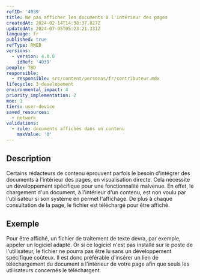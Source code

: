 ```yaml
---
refID: '4039'
title: Ne pas afficher les documents à l'intérieur des pages
createdAt: 2024-02-14T14:38:37.827Z
updatedAt: 2024-07-05T05:23:21.331Z
language: fr
published: true
refType: RWEB
versions:
  - version: 4.0.0
    idRef: '4039'
people: TBD
responsible:
  - responsible: src/content/personas/fr/contributeur.mdx
lifecycle: 3-developement
environmental_impact: 4
priority_implementation: 2
moe: 1
tiers: user-device
saved_resources:
  - network
validations:
  - rule: documents affichés dans un contenu
    maxValue: '0'
---
```


## Description

Certains rédacteurs de contenu éprouvent parfois le besoin d'intégrer des documents à l'intérieur des pages, en visualisation directe.
Cela nécessite un développement spécifique pour une fonctionnalité malvenue.
En effet, le chargement d'un document, à l'intérieur d'un contenu, est non voulu par l'utilisateur si son système en permet l'affichage.
De plus à chaque consultation de la page, le fichier est téléchargé pour être affiché.

## Exemple

Pour être affiché, un fichier de traitement de texte devra, par exemple, appeler un logiciel adapté. Or si ce logiciel n'est pas installé sur le poste de l'utilisateur, le fichier ne pourra pas être lu sans un développement spécifique coûteux.
Il est donc préférable d'insérer un lien de téléchargement du document à l'intérieur de votre page afin que seuls les utilisateurs concernés le téléchargent.

